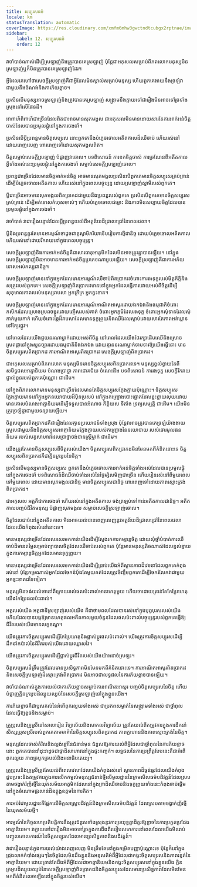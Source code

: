 ```yaml
---
title: សប្បុរសធម៌
locale: km
statusTranslation: automatic
coverImage: https://res.cloudinary.com/xmfm6mhw3gwctndtcubgx2rptnae/image/upload/v1740337243/small_cover_educacion_fundamental_a051170f1c.webp
sidebar:
    label: 12. សប្បុរសធម៌
    order: 12
---
```

វា​ចាំបាច់​ណាស់​ដើម្បី​ស្រឡាញ់​និង​ត្រូវ​បាន​គេ​ស្រឡាញ់ ប៉ុន្តែ​ជា​អកុសល​សម្រាប់​ពិភពលោក​មនុស្ស​មិន​ស្រឡាញ់​ឬ​ក៏​មិន​ត្រូវ​បាន​គេ​ស្រឡាញ់​ដែរ​។

អ្វី​ដែល​គេ​ហៅ​ថា​សេចក្ដី​ស្រឡាញ់​គឺ​ជា​អ្វី​ដែល​មិន​ស្គាល់​សម្រាប់​មនុស្ស ហើយ​ពួកគេ​ងាយ​នឹង​ច្រឡំ​វា​ជាមួយ​នឹង​ចំណង់​និង​ការ​ភ័យ​ខ្លាច។

ប្រសិន​បើ​មនុស្ស​អាច​ស្រឡាញ់​និង​ត្រូវ​បាន​គេ​ស្រឡាញ់ សង្គ្រាម​នឹង​ក្លាយ​ទៅ​ជា​រឿង​មិន​អាច​ទៅ​រួច​ទាំង​ស្រុង​នៅ​លើ​ផែនដី។

អាពាហ៍ពិពាហ៍​ជា​ច្រើន​ដែល​ពិត​ជា​អាច​មាន​សុភមង្គល ជា​អកុសល​មិន​មាន​ដោយសារ​តែ​ការ​អាក់អន់ចិត្ត​ចាស់​ដែល​បាន​ប្រមូល​ផ្ដុំ​នៅ​ក្នុង​ការ​ចងចាំ។

ប្រសិន​បើ​ប្ដី​ប្រពន្ធ​មាន​ចិត្ត​សប្បុរស នោះ​ពួកគេ​នឹង​បំភ្លេច​ចោល​អតីតកាល​ដ៏​ឈឺចាប់ ហើយ​រស់នៅ​ដោយ​ពេញ​លេញ ពោរពេញ​ទៅ​ដោយ​សុភមង្គល​ពិត។

ចិត្ត​សម្លាប់​សេចក្ដី​ស្រឡាញ់ បំផ្លាញ​វា​ចោល។ បទពិសោធន៍ ការ​ខក​ចិត្ត​ចាស់ ការ​ច្រណែន​ពី​អតីតកាល អ្វី​ទាំង​អស់​នេះ​ប្រមូល​ផ្ដុំ​នៅ​ក្នុង​ការ​ចងចាំ សម្លាប់​សេចក្ដី​ស្រឡាញ់​ចោល។

ប្រពន្ធ​ជា​ច្រើន​ដែល​មាន​ចិត្ត​អាក់អន់ចិត្ត អាច​មាន​សុភមង្គល​ប្រសិន​បើ​ពួក​គេ​មាន​ចិត្ត​សប្បុរស​គ្រប់គ្រាន់ ដើម្បី​បំភ្លេច​ចោល​អតីតកាល ហើយ​រស់នៅ​ក្នុង​ពេល​បច្ចុប្បន្ន ដោយ​ស្រឡាញ់​ស្វាមី​របស់​ពួក​គេ។

ប្ដី​ជា​ច្រើន​អាច​មាន​សុភមង្គល​ពិត​ប្រាកដ​ជាមួយ​នឹង​ប្រពន្ធ​របស់​ពួក​គេ ប្រសិន​បើ​ពួក​គេ​មាន​ចិត្ត​សប្បុរស​គ្រប់គ្រាន់ ដើម្បី​អត់​ទោស​កំហុស​ចាស់ៗ ហើយ​បំភ្លេច​ចោល​ជម្លោះ និង​ភាព​មិន​សប្បាយ​ចិត្ត​ដែល​បាន​ប្រមូល​ផ្ដុំ​នៅ​ក្នុង​ការ​ចងចាំ។

វា​ចាំបាច់ វា​ជា​រឿង​បន្ទាន់​ដែល​ប្ដី​ប្រពន្ធ​យល់​ពី​អត្ថន័យ​ដ៏​ជ្រាលជ្រៅ​នៃ​ពេល​វេលា។

ប្ដី​និង​ប្រពន្ធ​គួរ​តែ​មាន​អារម្មណ៍​ថា​ដូច​ជា​គូ​ស្វាមី​ភរិយា​ទើប​រៀប​ការ​ថ្មី​ជានិច្ច ដោយ​បំភ្លេច​ចោល​អតីតកាល ហើយ​រស់នៅ​ដោយ​រីករាយ​នៅ​ក្នុង​ពេល​បច្ចុប្បន្ន។

សេចក្ដី​ស្រឡាញ់​និង​ការ​អាក់អន់ចិត្ត​គឺ​ជា​សារធាតុ​អាតូមិក​ដែល​មិន​អាច​ត្រូវ​គ្នា​បាន​ឡើយ។ នៅ​ក្នុង​សេចក្ដី​ស្រឡាញ់​មិន​អាច​មាន​ការ​អាក់អន់ចិត្ត​ប្រភេទ​ណា​មួយ​ឡើយ។ សេចក្ដី​ស្រឡាញ់​គឺ​ជា​ការ​អភ័យទោស​អស់កល្ប​ជានិច្ច។

សេចក្ដី​ស្រឡាញ់​មាន​នៅ​ក្នុង​អ្នក​ដែល​មាន​អារម្មណ៍​ឈឺចាប់​ពិត​ប្រាកដ​ចំពោះ​ការ​រងទុក្ខ​របស់​មិត្តភ័ក្ដិ​និង​សត្រូវ​របស់​ពួក​គេ។ សេចក្ដី​ស្រឡាញ់​ពិត​ប្រាកដ​មាន​នៅ​ក្នុង​អ្នក​ដែល​ធ្វើ​ការ​ដោយ​អស់​ពី​ចិត្ត​ដើម្បី​សុខុមាលភាព​របស់​មនុស្ស​រាបសា អ្នក​ក្រីក្រ អ្នក​ខ្វះខាត។

សេចក្ដី​ស្រឡាញ់​មាន​នៅ​ក្នុង​អ្នក​ដែល​មាន​អារម្មណ៍​អាណិត​អាសូរ​ដោយ​ឯកឯង​និង​ធម្មជាតិ​ចំពោះ​កសិករ​ដែល​ស្រោចស្រព​ចង្ហូរ​ដោយ​ញើស​របស់​គាត់ ចំពោះ​អ្នក​ភូមិ​ដែល​រងទុក្ខ ចំពោះ​អ្នក​សុំទាន​ដែល​សុំ​កាក់​មួយ​កាក់ ហើយ​ចំពោះ​ឆ្កែ​ដ៏​រាបសា​ដែល​មាន​ទុក្ខ​ព្រួយ​និង​ឈឺ​ដែល​ស្លាប់​ដោយសារ​តែ​ភាព​អត់​ឃ្លាន​នៅ​ក្បែរ​ផ្លូវ។

នៅ​ពេល​ដែល​យើង​ជួយ​នរណា​ម្នាក់​ដោយ​អស់​ពី​ចិត្ត នៅ​ពេល​ដែល​យើង​ថែរក្សា​ដើម​ឈើ​និង​ស្រោចស្រព​ផ្កា​នៅ​ក្នុង​សួន​ច្បារ​ដោយ​ធម្មជាតិ​និង​ឯកឯង ដោយ​គ្មាន​នរណា​ម្នាក់​ទាមទារ​ឱ្យ​យើង​ធ្វើ​នោះ មាន​ចិត្ត​សប្បុរស​ពិត​ប្រាកដ ការ​អាណិត​អាសូរ​ពិត​ប្រាកដ សេចក្ដី​ស្រឡាញ់​ពិត​ប្រាកដ។

ជា​អកុសល​សម្រាប់​ពិភពលោក មនុស្ស​មិន​មាន​ចិត្ត​សប្បុរស​ពិត​ប្រាកដ​ទេ។ មនុស្ស​ខ្វល់ខ្វាយ​តែ​ពី​សមិទ្ធផល​អាត្មានិយម បំណងប្រាថ្នា ភាព​ជោគជ័យ ចំណេះដឹង បទពិសោធន៍ ការ​រងទុក្ខ សេចក្ដី​រីករាយ​ផ្ទាល់​ខ្លួន​របស់​ពួក​គេ​ប៉ុណ្ណោះ ជាដើម។

នៅ​ក្នុង​ពិភពលោក​មាន​មនុស្ស​ជា​ច្រើន​ដែល​មាន​តែ​ចិត្ត​សប្បុរស​ក្លែងក្លាយ​ប៉ុណ្ណោះ។ ចិត្ត​សប្បុរស​ក្លែងក្លាយ​មាន​នៅ​ក្នុង​អ្នក​នយោបាយ​ដ៏​ប៉ិន​ប្រសប់ នៅ​ក្នុង​កញ្ជ្រោង​បោះឆ្នោត​ដែល​ខ្ជះខ្ជាយ​លុយ​ដោយ​មាន​គោល​បំណង​អាត្មានិយម​ដើម្បី​ទទួល​បាន​អំណាច កិត្តិយស ទីតាំង ទ្រព្យ​សម្បត្តិ ជាដើម។ យើង​មិន​ត្រូវ​ច្រឡំ​ឆ្មា​ជាមួយ​ទន្សាយ​ឡើយ។

ចិត្ត​សប្បុរស​ពិត​ប្រាកដ​គឺ​ជា​រឿង​ដែល​គ្មាន​ប្រយោជន៍​ទាំង​ស្រុង ប៉ុន្តែ​វា​អាច​ត្រូវ​បាន​គេ​ច្រឡំ​យ៉ាង​ងាយ​ស្រួល​ជាមួយ​នឹង​ចិត្ត​សប្បុរស​អាត្មានិយម​ក្លែងក្លាយ​របស់​កញ្ជ្រោង​នៃ​នយោបាយ របស់​ចោរ​មូលធននិយម របស់​សត្វ​សាហាវ​ដែល​ប្រាថ្នា​ចង់​បាន​ស្ត្រី​ម្នាក់ ជាដើម។

យើង​ត្រូវ​តែ​មាន​ចិត្ត​សប្បុរស​ពី​ចិត្ត​របស់​យើង។ ចិត្ត​សប្បុរស​ពិត​ប្រាកដ​មិន​មែន​មក​ពី​គំនិត​នោះ​ទេ ចិត្ត​សប្បុរស​ពិត​ប្រាកដ​គឺ​ជា​ក្លិន​ក្រអូប​នៃ​ចិត្ត។

ប្រសិន​បើ​មនុស្ស​មាន​ចិត្ត​សប្បុរស ពួក​គេ​នឹង​បំភ្លេច​ចោល​ការ​អាក់អន់ចិត្ត​ទាំង​អស់​ដែល​បាន​ប្រមូល​ផ្ដុំ​នៅ​ក្នុង​ការ​ចងចាំ បទពិសោធន៍​ដ៏​ឈឺចាប់​ទាំង​អស់​នៃ​ថ្ងៃ​ម្សិលមិញ​ជា​ច្រើន ហើយ​រៀន​រស់នៅ​ពី​មួយ​ពេល​ទៅ​មួយ​ពេល ដោយ​មាន​សុភមង្គល​ជានិច្ច មាន​ចិត្ត​សប្បុរស​ជានិច្ច ពោរពេញ​ទៅ​ដោយ​ភាព​ស្មោះត្រង់​ពិត​ប្រាកដ។

ជា​អកុសល​ អត្ត​គឺ​ជា​ការ​ចងចាំ ហើយ​រស់នៅ​ក្នុង​អតីតកាល ចង់​ត្រឡប់​ទៅ​កាន់​អតីតកាល​ជានិច្ច។ អតីតកាល​បញ្ចប់​ជីវិត​មនុស្ស បំផ្លាញ​សុភមង្គល សម្លាប់​សេចក្ដី​ស្រឡាញ់​ចោល។

ចិត្ត​ដែល​ជាប់​នៅ​ក្នុង​អតីតកាល មិន​អាច​យល់​បាន​ពេញលេញ​នូវ​អត្ថន័យ​ដ៏​ជ្រាលជ្រៅ​នៃ​ពេល​វេលា​ដែល​យើង​កំពុង​រស់នៅ​នោះ​ទេ។

មាន​មនុស្ស​ជា​ច្រើន​ដែល​សរសេរ​មក​កាន់​យើង​ដើម្បី​ស្វែងរក​ការ​កម្សាន្ត​ចិត្ត ដោយ​សុំ​ថ្នាំ​បំបាត់​ការ​ឈឺចាប់​ដ៏​មាន​តម្លៃ​សម្រាប់​ព្យាបាល​ចិត្ត​ដែល​ឈឺ​ចាប់​របស់​ពួក​គេ ប៉ុន្តែ​មាន​មនុស្ស​តិច​ណាស់​ដែល​ខ្វល់ខ្វាយ​ក្នុង​ការ​កម្សាន្ត​ចិត្ត​អ្នក​ដែល​មាន​ទុក្ខ​ព្រួយ។

មាន​មនុស្ស​ជា​ច្រើន​ដែល​សរសេរ​មក​កាន់​យើង​ដើម្បី​ប្រាប់​យើង​អំពី​ស្ថានភាព​ដ៏​វេទនា​ដែល​ពួក​គេ​កំពុង​រស់នៅ ប៉ុន្តែ​កម្រ​ណាស់​អ្នក​ដែល​ចែក​នំប៉័ង​តែ​មួយ​គត់​ដែល​ត្រូវ​ចិញ្ចឹម​ពួក​គេ​ដើម្បី​ចែក​រំលែក​វា​ជាមួយ​អ្នក​ខ្វះខាត​ដទៃ​ទៀត។

មនុស្ស​មិន​ចង់​យល់​ថា​នៅ​ពី​ក្រោយ​រាល់​ផល​ប៉ះពាល់​មាន​ហេតុ​មួយ ហើយ​ថា​ដោយ​គ្រាន់​តែ​កែប្រែ​ហេតុ​យើង​កែប្រែ​ផល​ប៉ះពាល់។

អត្ត​របស់យើង អត្ត​ជា​ទី​ស្រឡាញ់​របស់​យើង គឺ​ជា​ថាមពល​ដែល​បាន​រស់នៅ​ក្នុង​បុព្វបុរស​របស់​យើង ហើយ​ដែល​បាន​បង្ក​ឱ្យ​មាន​ហេតុ​ផល​អតីតកាល​មួយ​ចំនួន​ដែល​ផល​ប៉ះពាល់​បច្ចុប្បន្ន​របស់​ពួក​គេ​ធ្វើ​ឱ្យ​ជីវិត​របស់​យើង​មាន​លក្ខខណ្ឌ។

យើង​ត្រូវ​ការ​ចិត្ត​សប្បុរស​ដើម្បី​កែប្រែ​ហេតុ​និង​ផ្លាស់ប្ដូរ​ផល​ប៉ះពាល់។ យើង​ត្រូវ​ការ​ចិត្ត​សប្បុរស​ដើម្បី​ដឹកនាំ​កប៉ាល់​នៃ​ជីវិត​របស់​យើង​ដោយ​ឈ្លាសវៃ។

យើង​ត្រូវ​ការ​ចិត្ត​សប្បុរស​ដើម្បី​ផ្លាស់ប្ដូរ​ជីវិត​របស់​យើង​យ៉ាង​ដាច់​ស្រឡះ។

ចិត្ត​សប្បុរស​ដ៏​ត្រឹមត្រូវ​ដែល​មាន​ប្រសិទ្ធភាព​មិន​មែន​មក​ពី​គំនិត​នោះ​ទេ។ ការ​អាណិត​អាសូរ​ពិត​ប្រាកដ​និង​សេចក្ដី​ស្រឡាញ់​ដ៏​ស្មោះត្រង់​ពិត​ប្រាកដ មិន​អាច​ជា​លទ្ធផល​នៃ​ការ​ភ័យ​ខ្លាច​បាន​ឡើយ។

វា​ចាំបាច់​ណាស់​ក្នុង​ការ​យល់​ថា​ការ​ភ័យ​ខ្លាច​សម្លាប់​ការ​អាណិត​អាសូរ បញ្ចប់​ចិត្ត​សប្បុរស​នៃ​ចិត្ត ហើយ​បំផ្លាញ​ក្លិន​ក្រអូប​ដ៏​ឈ្ងុយ​ឈ្ងប់​នៃ​សេចក្ដី​ស្រឡាញ់​នៅ​ក្នុង​ខ្លួន​យើង។

ការ​ភ័យ​ខ្លាច​គឺ​ជា​ឫសគល់​នៃ​អំពើ​ពុក​រលួយ​ទាំង​អស់ ជា​ប្រភព​សម្ងាត់​នៃ​សង្គ្រាម​ទាំង​អស់ ជា​ថ្នាំ​ពុល​ដែល​ធ្វើ​ឱ្យ​ខូច​និង​សម្លាប់។

គ្រូ​ប្រុស​និង​គ្រូ​ស្រី​នៅ​សាលា​រៀន វិទ្យាល័យ​និង​សាកលវិទ្យាល័យ ត្រូវ​តែ​យល់​ពី​តម្រូវ​ការ​ក្នុង​ការ​ដឹកនាំ​សិស្ស​ប្រុស​ស្រី​របស់​ពួក​គេ​តាម​មាគ៌ា​នៃ​ចិត្ត​សប្បុរស​ពិត​ប្រាកដ ភាព​ក្លាហាន​និង​ភាព​ស្មោះត្រង់​នៃ​ចិត្ត។

មនុស្ស​ដែល​ចាស់​គំរិល​និង​ល្ងង់ខ្លៅ​នៃ​ជំនាន់​មុន ជំនួស​ឱ្យ​ការ​យល់​ពី​អ្វី​ដែល​ជា​ថ្នាំ​ពុល​នៃ​ការ​ភ័យ​ខ្លាច​នោះ ពួក​គេ​បាន​ដាំ​ដុះ​វា​ដូច​ជា​ផ្កា​ដ៏​សាហាវ​នៅ​ក្នុង​ផ្ទះ​កញ្ចក់។ លទ្ធផល​នៃ​ការ​ប្រព្រឹត្ត​បែប​នេះ​គឺ​ជា​អំពើ​ពុក​រលួយ ភាព​ច្របូកច្របល់​និង​អនាធិបតេយ្យ។

គ្រូ​ប្រុស​និង​គ្រូ​ស្រី​ត្រូវ​តែ​យល់​ពី​ពេល​វេលា​ដែល​យើង​កំពុង​រស់នៅ ស្ថានភាព​ដ៏​ធ្ងន់ធ្ងរ​ដែល​យើង​កំពុង​ជួប​ប្រទះ​និង​តម្រូវ​ការ​ក្នុង​ការ​លើក​កម្ពស់​មនុស្ស​ជំនាន់​ថ្មី​លើ​មូលដ្ឋាន​នៃ​ក្រម​សីលធម៌​បដិវត្តន៍​ដែល​ស្រប​តាម​ចង្វាក់​រំញ័រ​ថ្មី​នៃ​យុគ​សម័យ​អាតូមិក​ដែល​នៅ​ក្នុង​គ្រា​ដ៏​ឈឺ​ចាប់​និង​ទុក្ខ​ព្រួយ​ទាំង​នេះ​កំពុង​ចាប់​ផ្ដើម​នៅ​ក្នុង​ចំណោម​ផ្គរលាន់​ដ៏​ឧត្ដុង្គឧត្ដម​នៃ​ការ​គិត។

ការ​អប់រំ​ជា​មូលដ្ឋាន​គឺ​ផ្អែក​លើ​ចិត្តសាស្ត្រ​បដិវត្តន៍​និង​ក្រម​សីលធម៌​បដិវត្តន៍ ដែល​ស្រប​តាម​ចង្វាក់​ញ័រ​ថ្មី​នៃ​យុគ​សម័យ​ថ្មី។

អារម្មណ៍​នៃ​កិច្ច​សហប្រតិបត្តិការ​នឹង​ត្រូវ​ជំនួស​ទាំង​ស្រុង​នូវ​ការ​ប្រយុទ្ធ​គ្នា​ដ៏​គួរ​ឱ្យ​ខ្លាច​នៃ​ការ​ប្រកួត​ប្រជែង​អាត្មានិយម។ វា​ក្លាយ​ទៅ​ជា​រឿង​មិន​អាច​ទៅ​រួច​ក្នុង​ការ​ដឹង​ពី​របៀប​សហការ​នៅ​ពេល​ដែល​យើង​មិន​រាប់​បញ្ចូល​គោលការណ៍​នៃ​ចិត្ត​សប្បុរស​ដែល​មាន​ប្រសិទ្ធភាព​និង​បដិវត្តន៍។

វា​ជា​រឿង​បន្ទាន់​ក្នុង​ការ​យល់​យ៉ាង​ពេញលេញ មិន​ត្រឹម​តែ​នៅ​ក្នុង​កម្រិត​បញ្ញា​ប៉ុណ្ណោះ​ទេ ប៉ុន្តែ​ក៏​នៅ​ក្នុង​ជ្រុង​លាក់​កំបាំង​ផ្សេងៗ​នៃ​ចិត្ត​ដែល​មិន​ដឹង​ខ្លួន​និង​អនុ​សតិ​អំពី​អ្វី​ដែល​ជា​កង្វះ​ចិត្ត​សប្បុរស​និង​ភាព​រន្ធត់​នៃ​អាត្មា​និយម។ ដោយ​គ្រាន់​តែ​ដឹង​អំពី​អ្វី​ដែល​ជា​អាត្មា​និយម​និង​កង្វះ​ចិត្ត​សប្បុរស​នៅ​ក្នុង​ខ្លួន​យើង ក្លិន​ក្រអូប​ដ៏​ឈ្ងុយ​ឈ្ងប់​នៃ​សេចក្ដី​ស្រឡាញ់​ពិត​ប្រាកដ​និង​ចិត្ត​សប្បុរស​ដែល​មាន​ប្រសិទ្ធភាព​ដែល​មិន​មែន​មក​ពី​គំនិត​លេច​ឡើង​នៅ​ក្នុង​ចិត្ត​របស់​យើង។

